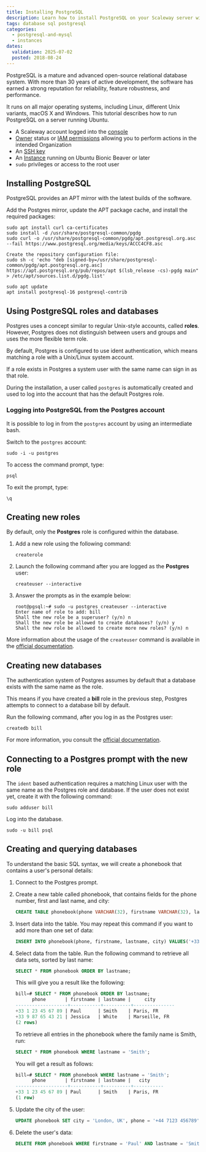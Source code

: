 ```yaml
---
title: Installing PostgreSQL
description: Learn how to install PostgreSQL on your Scaleway server with this detailed guide. Follow our step-by-step instructions to set up and optimize PostgreSQL for high performance and reliability.
tags: database sql postgresql
categories:
  - postgresql-and-mysql
  - instances
dates:
  validation: 2025-07-02
  posted: 2018-08-24
---
```



PostgreSQL is a mature and advanced open-source relational database system. With more than 30 years of active development, the software has earned a strong reputation for reliability, feature robustness, and performance.

It runs on all major operating systems, including Linux, different Unix variants, macOS X and Windows. This tutorial describes how to run PostgreSQL on a server running Ubuntu.

<Requirements />

- A Scaleway account logged into the [console](https://console.scaleway.com)
- [Owner](/iam/concepts/#owner) status or [IAM permissions](/iam/concepts/#permission) allowing you to perform actions in the intended Organization
- An [SSH key](/organizations-and-projects/how-to/create-ssh-key/)
- An [Instance](/instances/how-to/create-an-instance/) running on Ubuntu Bionic Beaver or later
- `sudo` privileges or access to the root user

## Installing PostgreSQL

PostgreSQL provides an APT mirror with the latest builds of the software.

Add the Postgres mirror, update the APT package cache, and install the required packages:

```
sudo apt install curl ca-certificates
sudo install -d /usr/share/postgresql-common/pgdg
sudo curl -o /usr/share/postgresql-common/pgdg/apt.postgresql.org.asc --fail https://www.postgresql.org/media/keys/ACCC4CF8.asc

Create the repository configuration file:
sudo sh -c 'echo "deb [signed-by=/usr/share/postgresql-common/pgdg/apt.postgresql.org.asc] https://apt.postgresql.org/pub/repos/apt $(lsb_release -cs)-pgdg main" > /etc/apt/sources.list.d/pgdg.list'

sudo apt update
apt install postgresql-16 postgresql-contrib
```

## Using PostgreSQL roles and databases

Postgres uses a concept similar to regular Unix-style accounts, called **roles**. However, Postgres does not distinguish between users and groups and uses the more flexible term role.

By default, Postgres is configured to use ident authentication, which means matching a role with a Unix/Linux system account.

If a role exists in Postgres a system user with the same name can sign in as that role.

During the installation, a user called `postgres` is automatically created and used to log into the account that has the default Postgres role.

### Logging into PostgreSQL from the Postgres account

It is possible to log in from the `postgres` account by using an intermediate bash.

Switch to the `postgres` account:

```
sudo -i -u postgres
```

To access the command prompt, type:

```
psql
```

To exit the prompt, type:

```
\q
```

## Creating new roles

By default, only the **Postgres** role is configured within the database.

1. Add a new role using the following command:
    ```
    createrole
    ```
2. Launch the following command after you are logged as the **Postgres** user:
    ```
    createuser --interactive
    ```
3. Answer the prompts as in the example below:
    ```
    root@pgsql:~# sudo -u postgres createuser --interactive
    Enter name of role to add: bill
    Shall the new role be a superuser? (y/n) n
    Shall the new role be allowed to create databases? (y/n) y
    Shall the new role be allowed to create more new roles? (y/n) n
    ```

More information about the usage of the `createuser` command is available in the [official documentation](https://www.postgresql.org/docs/11/static/app-createuser.html).

## Creating new databases

The authentication system of Postgres assumes by default that a database exists with the same name as the role.

This means if you have created a **bill** role in the previous step, Postgres attempts to connect to a database bill by default.

Run the following command, after you log in as the Postgres user:

```
createdb bill
```

For more information, you consult the [official documentation](https://www.postgresql.org/docs/11/static/app-createdb.html).

## Connecting to a Postgres prompt with the new role

The `ident` based authentication requires a matching Linux user with the same name as the Postgres role and database. If the user does not exist yet, create it with the following command:

```
sudo adduser bill
```

Log into the database.

```
sudo -u bill psql
```

## Creating and querying databases

To understand the basic SQL syntax, we will create a phonebook that contains a user's personal details:

1. Connect to the Postgres prompt.
2. Create a new table called phonebook, that contains fields for the phone number, first and last name, and city:
    ```sql
    CREATE TABLE phonebook(phone VARCHAR(32), firstname VARCHAR(32), lastname VARCHAR(32), city VARCHAR(64));
    ```
3. Insert data into the table. You may repeat this command if you want to add more than one set of data:
    ```sql
    INSERT INTO phonebook(phone, firstname, lastname, city) VALUES('+33 1 23 45 67 89', 'Paul', 'Smith', 'Paris, FR');
    ```
4. Select data from the table. Run the following command to retrieve all data sets, sorted by last name:
    ```sql
    SELECT * FROM phonebook ORDER BY lastname;
    ```

    This will give you a result like the following:

    ```sql
    bill=# SELECT * FROM phonebook ORDER BY lastname;
          phone       | firstname | lastname |     city
    -------------------+-----------+----------+---------------
    +33 1 23 45 67 89 | Paul      | Smith    | Paris, FR
    +33 9 87 65 43 21 | Jessica   | White    | Marseille, FR
    (2 rows)
    ```

    To retrieve all entries in the phonebook where the family name is Smith, run:

    ```sql
    SELECT * FROM phonebook WHERE lastname = 'Smith';
    ```

    You will get a result as follows:

    ```sql
    bill=# SELECT * FROM phonebook WHERE lastname = 'Smith';
          phone       | firstname | lastname |   city
    -------------------+-----------+----------+-----------
    +33 1 23 45 67 89 | Paul      | Smith    | Paris, FR
    (1 row)
    ```
5. Update the city of the user:
    ```sql
    UPDATE phonebook SET city = 'London, UK', phone = '+44 7123 456789' WHERE firstname = 'Paul' AND lastname = 'Smith';
    ```
6. Delete the user's data:
    ```sql
    DELETE FROM phonebook WHERE firstname = 'Paul' AND lastname = 'Smith';
    ```